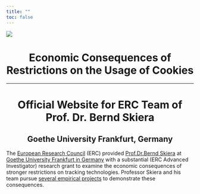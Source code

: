```yaml
---
title: ""
toc: false
---
```


![](static/img/logo-erc-goethe.png)

# Economic Consequences of Restrictions on the Usage of Cookies {style="text-align:center"}

----------------------------------------------------------------------

# Official Website for ERC Team of Prof. Dr. Bernd Skiera {style="text-align:center"}

## Goethe University Frankfurt, Germany {style="text-align:center"}

::: {style="text-align:left"}
The [European Research Council](https://erc.europa.eu/homepage) (ERC)
provided [Prof.Dr.Bernd Skiera](contact.qmd) at [Goethe University
Frankfurt in Germany](https://www.goethe-university-frankfurt.de/en)
with a substantial (ERC Advanced Investigator) research grant to
examine the economic consequences of stronger restrictions on tracking
technologies. Professor Skiera and his team pursue [several empirical
projects](publications.qmd) to demonstrate these consequences.
:::
